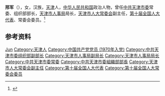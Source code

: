 {{Otheruses|other=名为邢军的其他人物|邢军}}

'''邢军'''（{{bd|1942年|6月}}），女，汉族，[[天津|天津]]人，[[中华人民共和国|中华人民共和国]]政治人物，曾任[[中共天津市委|中共天津市委]]常委、组织部部长，[[天津市人事局|天津市人事局]]局长，[[天津市人大常委会|天津市人大常委会]]副主任，[[第十届全国人大代表|第十届全国人大代表]]、常委会委员。<ref>{{Cite book|title=中华人民共和国职官志|author=何虎生, 李耀东, 向常福主编|publisher=中国社会出版社|year=2003|isbn=9787800883934|location=北京|pages=}}</ref>

== 参考资料 ==
{{reflist}}

{{中国人物小作品}}

{{Authority control}}
{{DEFAULTSORT:Xing邢}}
[[Category:邢姓|Jun]]
[[Category:天津人|Category:天津人]]
[[Category:中国共产党党员_(1970年入党)|Category:中国共产党党员 (1970年入党)]]
[[Category:中共天津市委组织部副部长|Category:中共天津市委组织部副部长]]
[[Category:天津市人事局副局长|Category:天津市人事局副局长]]
[[Category:天津市人事局局长|Category:天津市人事局局长]]
[[Category:中共天津市委常委|Category:中共天津市委常委]]
[[Category:中共天津市委組織部部長|Category:中共天津市委組織部部長]]
[[Category:天津市人大常委会副主任|Category:天津市人大常委会副主任]]
[[Category:第十届全国人大代表|Category:第十届全国人大代表]]
[[Category:第十届全国人大常委会委员|Category:第十届全国人大常委会委员]]